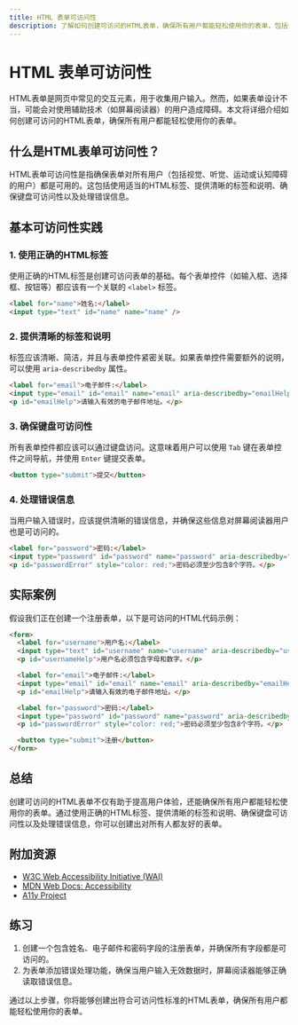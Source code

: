 ```yaml
---
title: HTML 表单可访问性
description: 了解如何创建可访问的HTML表单，确保所有用户都能轻松使用你的表单，包括使用辅助技术的用户。
---
```


# HTML 表单可访问性

HTML表单是网页中常见的交互元素，用于收集用户输入。然而，如果表单设计不当，可能会对使用辅助技术（如屏幕阅读器）的用户造成障碍。本文将详细介绍如何创建可访问的HTML表单，确保所有用户都能轻松使用你的表单。

## 什么是HTML表单可访问性？

HTML表单可访问性是指确保表单对所有用户（包括视觉、听觉、运动或认知障碍的用户）都是可用的。这包括使用适当的HTML标签、提供清晰的标签和说明、确保键盘可访问性以及处理错误信息。

## 基本可访问性实践

### 1. 使用正确的HTML标签

使用正确的HTML标签是创建可访问表单的基础。每个表单控件（如输入框、选择框、按钮等）都应该有一个关联的 `<label>` 标签。

```html
<label for="name">姓名:</label>
<input type="text" id="name" name="name" />
```

### 2. 提供清晰的标签和说明

标签应该清晰、简洁，并且与表单控件紧密关联。如果表单控件需要额外的说明，可以使用 `aria-describedby` 属性。

```html
<label for="email">电子邮件:</label>
<input type="email" id="email" name="email" aria-describedby="emailHelp" />
<p id="emailHelp">请输入有效的电子邮件地址。</p>
```

### 3. 确保键盘可访问性

所有表单控件都应该可以通过键盘访问。这意味着用户可以使用 `Tab` 键在表单控件之间导航，并使用 `Enter` 键提交表单。

```html
<button type="submit">提交</button>
```

### 4. 处理错误信息

当用户输入错误时，应该提供清晰的错误信息，并确保这些信息对屏幕阅读器用户也是可访问的。

```html
<label for="password">密码:</label>
<input type="password" id="password" name="password" aria-describedby="passwordError" />
<p id="passwordError" style="color: red;">密码必须至少包含8个字符。</p>
```

## 实际案例

假设我们正在创建一个注册表单，以下是可访问的HTML代码示例：

```html
<form>
  <label for="username">用户名:</label>
  <input type="text" id="username" name="username" aria-describedby="usernameHelp" />
  <p id="usernameHelp">用户名必须包含字母和数字。</p>

  <label for="email">电子邮件:</label>
  <input type="email" id="email" name="email" aria-describedby="emailHelp" />
  <p id="emailHelp">请输入有效的电子邮件地址。</p>

  <label for="password">密码:</label>
  <input type="password" id="password" name="password" aria-describedby="passwordError" />
  <p id="passwordError" style="color: red;">密码必须至少包含8个字符。</p>

  <button type="submit">注册</button>
</form>
```

## 总结

创建可访问的HTML表单不仅有助于提高用户体验，还能确保所有用户都能轻松使用你的表单。通过使用正确的HTML标签、提供清晰的标签和说明、确保键盘可访问性以及处理错误信息，你可以创建出对所有人都友好的表单。

## 附加资源

- [W3C Web Accessibility Initiative (WAI)](https://www.w3.org/WAI/)
- [MDN Web Docs: Accessibility](https://developer.mozilla.org/en-US/docs/Web/Accessibility)
- [A11y Project](https://www.a11yproject.com/)

## 练习

1. 创建一个包含姓名、电子邮件和密码字段的注册表单，并确保所有字段都是可访问的。
2. 为表单添加错误处理功能，确保当用户输入无效数据时，屏幕阅读器能够正确读取错误信息。

通过以上步骤，你将能够创建出符合可访问性标准的HTML表单，确保所有用户都能轻松使用你的表单。